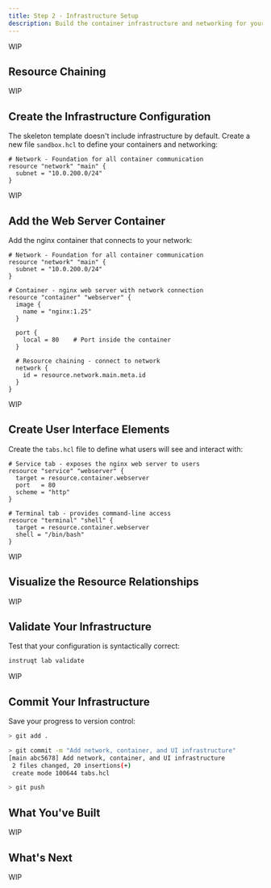 ```yaml
---
title: Step 2 - Infrastructure Setup
description: Build the container infrastructure and networking for your lab
---
```



WIP

## Resource Chaining

WIP

## Create the Infrastructure Configuration

The skeleton template doesn't include infrastructure by default. Create a new file `sandbox.hcl` to define your containers and networking:

```hcl showLineNumbers title="sandbox.hcl" {1-4}
# Network - Foundation for all container communication
resource "network" "main" {
  subnet = "10.0.200.0/24"
}
```

WIP

## Add the Web Server Container

Add the nginx container that connects to your network:

```hcl showLineNumbers title="sandbox.hcl" {6-21}
# Network - Foundation for all container communication
resource "network" "main" {
  subnet = "10.0.200.0/24"
}

# Container - nginx web server with network connection
resource "container" "webserver" {
  image {
    name = "nginx:1.25"
  }

  port {
    local = 80    # Port inside the container
  }

  # Resource chaining - connect to network
  network {
    id = resource.network.main.meta.id
  }
}
```

WIP

## Create User Interface Elements

Create the `tabs.hcl` file to define what users will see and interact with:

```hcl showLineNumbers title="tabs.hcl" {1-12}
# Service tab - exposes the nginx web server to users
resource "service" "webserver" {
  target = resource.container.webserver
  port   = 80
  scheme = "http"
}

# Terminal tab - provides command-line access
resource "terminal" "shell" {
  target = resource.container.webserver
  shell = "/bin/bash"
}
```

WIP

## Visualize the Resource Relationships

WIP

## Validate Your Infrastructure

Test that your configuration is syntactically correct:

```bash
instruqt lab validate
```

WIP

## Commit Your Infrastructure

Save your progress to version control:

```bash withOutput
> git add .
```

```bash withOutput
> git commit -m "Add network, container, and UI infrastructure"
[main abc5678] Add network, container, and UI infrastructure
 2 files changed, 20 insertions(+)
 create mode 100644 tabs.hcl
```

```bash withOutput
> git push
```

## What You've Built

WIP

## What's Next

WIP

